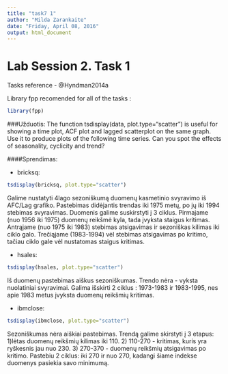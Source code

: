 ```yaml
---
title: "task7 1"
author: "Milda Zarankaite"
date: "Friday, April 08, 2016"
output: html_document
---
```

Lab Session 2. Task 1
=====
Tasks reference - @Hyndman2014a

Library fpp recomended for all of the tasks :
```r
library(fpp)
```

###Užduotis:
The function tsdisplay(data, plot.type="scatter") is useful for showing a time plot, ACF plot and lagged scatterplot on the same graph. Use it to produce plots of the following time series. Can you spot the effects of seasonality, cyclicity and trend? 

####Sprendimas:

* bricksq:

```r
tsdisplay(bricksq, plot.type="scatter")
```

Galime nustatyti 4lago sezoniškumą duomenų kasmetinio svyravimo iš AFC/Lag grafiko. 
Pastebimas didėjantis trendas iki 1975 metų, po jų iki 1994 stebimas svyravimas.
Duomenis galime suskirstyti į 3 ciklus. Pirmajame (nuo 1956 iki 1975) duomenų reikšmė kyla, tada įvyksta staigus kritimas. Antrąjame (nuo 1975 iki 1983) stebimas atsigavimas ir sezoniškas kilimas iki ciklo galo. Trečiąjame (1983-1994) vėl stebimas atsigavimas po kritimo, tačiau ciklo gale vėl nustatomas staigus kritimas. 

* hsales:

```r
tsdisplay(hsales, plot.type="scatter")
```

Iš duomenų pastebimas aiškus sezoniškumas. 
Trendo nėra - vyksta nuolatiniai svyravimai. 
Galima išskirti 2 ciklus : 1973-1983 ir 1983-1995, nes apie 1983 metus įvyksta duomenų reikšmių kritimas.

* ibmclose:

```r
tsdisplay(ibmclose, plot.type="scatter")
```

Sezoniškumas nėra aiškiai pastebimas.
Trendą galime skirstyti į 3 etapus: 1)lėtas duomenų reikšmių kilimas iki 110. 2) 110-270 - kritimas, kuris yra ryškesnis jau nuo 230. 3) 270-370 - duomenų reikšmių atsigavimas po kritimo.
Pastebiu 2 ciklus: iki 270 ir nuo 270, kadangi šiame indekse duomenys pasiekia savo minimumą. 
